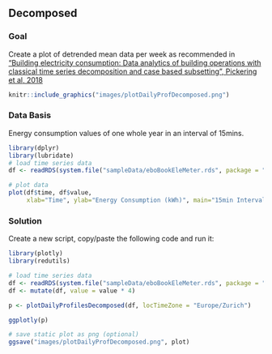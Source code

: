 ## Decomposed {#dailyProfilesDecomposed}
### Goal
Create a plot of detrended mean data per week as recommended in <a href="https://doi.org/10.1016/j.enbuild.2018.07.056" target="_blank">"Building electricity consumption: Data analytics of building operations with classical time series decomposition and case based subsetting", Pickering et al, 2018</a>

```r
knitr::include_graphics("images/plotDailyProfDecomposed.png")
```

### Data Basis
Energy consumption values of one whole year in an interval of 15mins.

```r
library(dplyr)
library(lubridate)
# load time series data
df <- readRDS(system.file("sampleData/eboBookEleMeter.rds", package = "redutils"))

# plot data
plot(df$time, df$value,
     xlab="Time", ylab="Energy Consumption (kWh)", main="15min Interval Raw Data", type = "l")
```

### Solution
Create a new script, copy/paste the following code and run it:
  
```r
library(plotly)
library(redutils)

# load time series data
df <- readRDS(system.file("sampleData/eboBookEleMeter.rds", package = "redutils"))
df <- mutate(df, value = value * 4)

p <- plotDailyProfilesDecomposed(df, locTimeZone = "Europe/Zurich")

ggplotly(p)
```

```r
# save static plot as png (optional)
ggsave("images/plotDailyProfDecomposed.png", plot)
```







